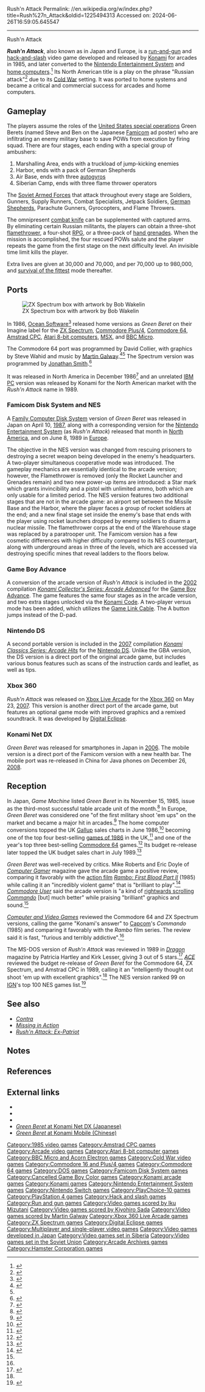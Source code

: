 Rush'n Attack
Permalink: //en.wikipedia.org/w/index.php?title=Rush%27n_Attack&oldid=1225494313
Accessed on: 2024-06-26T16:59:05.645547



------
Rush'n Attack
{{Short description|1985 video game}}
{{Infobox video game
| title = ''Rush'n Attack''
| image = Rush'n Attack artwork.PNG
| caption = North American arcade poster
| developer = [[Konami]]
| publisher = Konami
| designer = 
| composer = Kiyohiro Sada, Shinya Sakamoto, Iku Mizutani, Satoe Terashima, Masanori Adachi {{small|(NES)}}<ref>{{Cite web|url=http://www.vgmpf.com/Wiki/index.php?title=Game_Credits:_R|title = Game Credits: R - Video Game Music Preservation Foundation Wiki}}</ref>
| released = '''Arcade'''{{vgrelease|JP|September 4, 1985<ref>{{cite web |title=Rush 'n' attack (Registration Number PA0000260301) |url=https://cocatalog.loc.gov |website=[[United States Copyright Office]] |access-date=30 July 2021}}</ref>|EU|November 1985<ref name="CG8"/>|NA|December 1985<ref>{{cite book |last1=Akagi |first1=Masumi |title=アーケードTVゲームリスト国内•海外編(1971-2005) |trans-title=Arcade TV Game List: Domestic • Overseas Edition (1971-2005) |date=13 October 2006 |publisher=Amusement News Agency |language=ja |location=Japan |isbn=978-4990251215 |page=122 |url=https://archive.org/details/ArcadeGameList1971-2005/page/n123}}</ref>}}'''Famicom Disk System'''{{vgrelease|JP|April 10, 1987<ref>{{cite web |title=Green Beret Release Information for Famicom Disk System |url=https://gamefaqs.gamespot.com/famicomds/578404-green-beret/data |website=GameFAQs}}</ref>}}'''NES'''{{vgrelease|NA|April 1987<ref>{{cite web | author=Nintendo staff | title=NES Games | url=https://www.nintendo.com/consumer/gameslist/manuals/nes_games.pdf | archive-url=https://web.archive.org/web/20101221005931/http://www.nintendo.com/consumer/gameslist/manuals/nes_games.pdf | publisher=[[Nintendo]] | archive-date=December 21, 2010 | access-date=September 24, 2011}}</ref>|EU|June 8, 1989<ref>{{cite web |title=Rush'n Attack Release Information for NES |url=https://gamefaqs.gamespot.com/nes/587593-rushn-attack/data |website=GameFAQs}}</ref>}}
| genre = [[Run and gun video game|Run and gun]], [[hack and slash]]
| modes = [[Single-player video game|Single-player]], [[Multiplayer video game|multiplayer]]
| arcade system = 
| platforms = [[Arcade video game|Arcade]], [[Amstrad CPC]], [[Atari 8-bit]], [[BBC Micro]], [[Commodore 64]], [[Commodore Plus/4|Plus/4]], [[Famicom Disk System]], [[Game Boy Advance]], [[MSX]], [[Nintendo Entertainment System|NES]], [[Nintendo DS]], [[Nintendo Switch|Switch]], [[PlayChoice-10]], [[Thomson computers|Thomson]], [[Xbox 360]], [[ZX Spectrum]], [[Mobile phone|Mobile]]
}}

'''''Rush'n Attack''''', also known as {{nihongo foot|'''''Green Beret'''''|グリーンベレー|Gurīn Berē|lead=yes|group=lower-alpha}} in Japan and Europe, is a [[Run and gun video game|run-and-gun]] and [[Hack and slash|hack-and-slash]] video game developed and released by [[Konami]] for arcades in 1985, and later converted to the [[Nintendo Entertainment System]] and [[home computer]]s.<ref>{{cite web |url=http://www.arcade-museum.com/game_detail.php?game_id=9382| title=Rush'n Attack| publisher=The International Arcade Museum |accessdate=5 Oct 2013}}</ref> Its North American title is a play on the phrase "Russian attack"<ref>{{cite web|url=https://www.nintendolife.com/news/2020/11/don_your_green_beret_konamis_rushn_attack_hits_the_switch_today|title=Don Your Green Beret, Konami's Rush'n Attack Hits The Switch Today|first=Damien|last=McFerran|work=nintendolife|date=Nov 27, 2020|accessdate=Sep 30, 2021}}</ref> due to its [[Cold War]] setting. It was ported to home systems and became a critical and commercial success for arcades and home computers.

==Gameplay==
The players assume the roles of the [[Special Forces (United States Army)|United States special operations]] Green Berets (named Steve and Ben on the Japanese [[Famicom]] ad poster) who are infiltrating an enemy military base to save POWs from execution by firing squad. There are four stages, each ending with a special group of ambushers:
#Marshalling Area, ends with a truckload of jump-kicking enemies
#Harbor, ends with a pack of German Shepherds
#Air Base, ends  with three [[autogyro]]s
#Siberian Camp, ends with three flame thrower operators
The [[Soviet Armed Forces]] that attack throughout every stage are Soldiers, Gunners, Supply Runners, Combat Specialists, Jetpack Soldiers, [[German Shepherd]]s, Parachute Gunners, Gyrocopters, and Flame Throwers.

The omnipresent [[combat knife]] can be supplemented with captured arms. By eliminating certain Russian militants, the players can obtain a three-shot [[flamethrower]], a four-shot [[Rocket-propelled grenade|RPG]], or a three-pack of [[hand grenade]]s. When the mission is accomplished, the four rescued POWs salute and the player repeats the game from the first stage on the next difficulty level. An invisible time limit kills the player.

Extra lives are given at 30,000 and 70,000, and per 70,000 up to 980,000, and [[survival of the fittest]] mode thereafter.{{clarify|date=March 2023}}

==Ports==
[[File:Spectrum - Green Beret.jpg|thumb|ZX Spectrum box with artwork by Bob Wakelin]]

In 1986, [[Ocean Software]]<ref name="CU30">{{cite magazine |title=Konami's Barmy Army |magazine=[[Commodore User]] |date=26 February 1986 |issue=30 (March 1986) |page=13 |url=https://archive.org/details/commodore-user-magazine-30/page/n12}}</ref> released home versions as ''Green Beret'' on their Imagine label for the [[ZX Spectrum]], [[Commodore Plus/4]], [[Commodore 64]], [[Amstrad CPC]], [[Atari 8-bit computers]], [[MSX]], and [[BBC Micro]].

The Commodore 64 port was programmed by David Collier, with graphics by Steve Wahid and music by [[Martin Galway]].<ref>{{cite web |title=Green Beret |url=https://www.lemon64.com/games/details.php?ID=1096 |website=Lemon64 |access-date=1 May 2021}}</ref><ref name="CU30" /> The Spectrum version was programmed by [[Jonathan Smith (games programmer)|Jonathan Smith]].<ref name='crashgreenberet'>{{cite magazine |title=Green Beret|magazine=Crash|issue=28|publisher=Newsfield|date=May 1986|page=118|url=https://spectrumcomputing.co.uk/page.php?issue_id=995&page=118|access-date=11 November 2022}}</ref>

It was released in North America in December 1986<ref>{{cite news |title=Availability Update |work=[[Computer Entertainer]] |date=February 1987 |page=14 |url=http://www.ataricompendium.com/archives/newsletters/video_game_update/computer_entertainer_feb87.pdf#page=14}}</ref> and an unrelated [[IBM PC]] version was released by Konami for the North American market with the ''Rush'n Attack'' name in 1989.

===Famicom Disk System and NES===
A [[Family Computer Disk System]] version of ''Green Beret'' was released in Japan on April 10, [[1987 in video gaming|1987]], along with a corresponding version for the [[Nintendo Entertainment System]] (as ''Rush'n Attack'') released that month in [[North America]], and on June 8, 1989 in [[Europe]].

The objective in the NES version was changed from rescuing prisoners to destroying a secret weapon being developed in the enemy's headquarters. A two-player simultaneous cooperative mode was introduced. The gameplay mechanics are essentially identical to the arcade version; however, the Flamethrower is removed (only the Rocket Launcher and Grenades remain) and two new power-up items are introduced: a Star mark which grants invincibility and a pistol with unlimited ammo, both which are only usable for a limited period. The NES version features two additional stages that are not in the arcade game: an airport set between the Missile Base and the Harbor, where the player faces a group of rocket soldiers at the end; and a new final stage set inside the enemy's base that ends with the player using rocket launchers dropped by enemy soldiers to disarm a nuclear missile. The flamethrower corps at the end of the Warehouse stage was replaced by a paratrooper unit. The Famicom version has a few cosmetic differences with higher difficulty compared to its NES counterpart, along with underground areas in three of the levels, which are accessed via destroying specific mines that reveal ladders to the floors below.

===Game Boy Advance===
A conversion of the arcade version of ''Rush'n Attack'' is included in the [[2002 in video gaming|2002]] compilation ''[[Konami Collector's Series: Arcade Advanced]]'' for the [[Game Boy Advance]]. The game features the same four stages as in the arcade version, and two extra stages unlocked via the [[Konami Code]]. A two-player versus mode has been added, which utilizes the [[Game Link Cable]]. The A button jumps instead of the D-pad.

===Nintendo DS===
A second portable version is included in the [[2007 in video gaming|2007]] compilation ''[[Konami Classics Series: Arcade Hits]]'' for the [[Nintendo DS]]. Unlike the GBA version, the DS version is a direct port of the original arcade game, but includes various bonus features such as scans of the instruction cards and leaflet, as well as tips.

===Xbox 360===
''Rush'n Attack'' was released on [[Xbox Live Arcade]] for the [[Xbox 360]] on May 23, [[2007 in video gaming|2007]]. This version is another direct port of the arcade game, but features an optional game mode with improved graphics and a remixed soundtrack. It was developed by [[Digital Eclipse]].

===Konami Net DX===
''Green Beret'' was released for smartphones in Japan in [[2006 in video gaming|2006]]. The mobile version is a direct port of the Famicom version with a new health bar. The mobile port was re-released in China for Java phones on December 26, [[2008 in video gaming|2008]].

==Reception==
{{Video game reviews
| ARC = true
| C64 = true
| NES = true
| PC = true
| ZX = true
| ACE_C64 = {{Rating|4|5}}<ref name="ACE"/>
| ACE_PC = {{Rating|4|5}}<ref name="ACE"/>
| ACE_ZX = {{Rating|4|5}}<ref name="ACE"/>
| CVG_C64 = 34/40<ref name="CVG56">{{Cite web|url=http://www.worldofspectrum.org/showmag.cgi?mag=C+VG/Issue056/Pages/CVG05600019.jpg|title = Computer & Video Games}}</ref>
| CVG_NES = 83%<ref name="CVG">{{cite journal |title=Complete Games Guide |journal=[[Computer and Video Games]] |date=16 October 1989 |issue=Complete Guide to Consoles |pages=46–77 |url=https://retrocdn.net/images/9/98/CompleteGuideToConsoles_UK_01.pdf#page=46}}</ref>
| CVG_ZX = 34/40<ref name="CVG56"/>
| Dragon_PC = {{Rating|3.5|5}}<ref name="Dragon142"/>
| CRASH_ZX = 88%<ref>{{Cite web|url=http://www.worldofspectrum.org/showmag.cgi?mag=Crash/Issue28/Pages/Crash2800118.jpg|title = Crash}}</ref>
| SUser_ZX = {{Rating|5|5}}<ref>{{Cite web|url=http://www.worldofspectrum.org/showmag.cgi?mag=SinclairUser/Issue051/Pages/SinclairUser05100035.jpg|title=Sinclair User}}</ref>
| TGM_NES = 81%<ref>{{cite magazine |title=Console Dawn |magazine=[[The Games Machine]] |date=18 May 1989 |issue=19 (June 1989) |pages=16–22 |url=https://archive.org/details/the-games-machine-19/page/n15/mode/2up}}</ref>
| YSinclair_ZX = 9/10<ref name="ysrnry">{{cite web|url=http://www.ysrnry.co.uk/articles/greenberet.htm|title=Green Beret|publisher=ysrnry.co.uk|accessdate=3 Sep 2015|url-status=dead|archive-url=https://web.archive.org/web/20060705103934/http://www.ysrnry.co.uk/articles/greenberet.htm|archive-date=2006-07-05}}</ref>
| rev1 = ''[[Commodore User]]''
| rev1_ARC = Positive<ref name="CU30"/>
| rev2 = ''[[Computer Gamer]]''
| rev2_ARC = Positive<ref name="CG8"/>
| award1Pub = ''Your Sinclair''
| award1 = Hot Shot<ref>Game review, Your Sinclair issue 6, [[Dennis Publishing]], June 1986, page 30</ref>
}}

In Japan, ''Game Machine'' listed ''Green Beret'' in its November 15, 1985, issue as the third-most successful table arcade unit of the month.<ref>{{cite magazine|title=Game Machine's Best Hit Games 25 - テーブル型TVゲーム機 (Table Videos)|magazine=[[:ja:ゲームマシン|Game Machine]]|issue=272|publisher=[[:ja:アミューズメント通信社|Amusement Press, Inc.]]|date=15 November 1985|page=21|lang=ja}}</ref> In Europe, ''Green Beret'' was considered one "of the first military shoot 'em ups" on the market and became a major hit in arcades.<ref name="ACE">{{cite magazine |url=http://www.worldofspectrum.org/showmag.cgi?mag=ACE/Issue26/Pages/ACE2600114.jpg |title=Blasts from the Past |magazine=[[ACE (magazine)|ACE]] |issue=26 (October 1989) |date=November 1989 |pages=113–115 (114) |access-date=2012-11-07}}</ref> The home computer conversions topped the UK [[Gallup (company)|Gallup]] sales charts in June 1986,<ref>{{cite magazine |title=Chart Chat |magazine=[[Commodore User]] |date=July 1986 |issue=35 (August 1986) |page=53 |url=https://archive.org/details/commodore-user-magazine-35/page/n52}}</ref> becoming one of the top four best-selling [[1986 in video games|games of 1986]] in the UK,<ref>{{cite magazine |title=Yie Ar tops charts for 1986 |magazine=[[Popular Computing Weekly]] |date=12 February 1987 |page=6 |url=https://archive.org/details/popular-computing-weekly-1987-02-12/page/n5}}</ref> and one of the year's top three best-selling [[Commodore 64]] games.<ref>{{cite magazine |title=Top 50 Games of 1986 |magazine=[[Commodore User]] |date=26 March 1987 |issue=43 (April 1987) |page=12 |url=https://archive.org/details/commodore-user-magazine-43/page/n11}}</ref> Its budget re-release later topped the UK budget sales chart in July 1989.<ref>{{cite magazine |title=Top Ten Budget Games |magazine=[[New Computer Express]] |date=27 July 1989 |issue=38 (29 July 1989) |page=5 |url=https://archive.org/details/NewComputerExpress038/page/n4/mode/1up}}</ref>

''Green Beret'' was well-received by critics. Mike Roberts and Eric Doyle of ''[[Computer Gamer]]'' magazine gave the arcade game a positive review, comparing it favorably with the [[action film]] ''[[Rambo: First Blood Part II]]'' (1985) while calling it an "incredibly violent game" that is "brilliant to play".<ref name="CG8">{{cite magazine |last1=Roberts |first1=Mike |last2=Doyle |first2=Eric |title=Coin-Op Connection |magazine=[[Computer Gamer]] |date=November 1985 |issue=8 |pages=26–7 |url=https://archive.org/details/Computer_Gamer_Issue_08_1985-11_Argus_Press_GB/page/n25/mode/2up}}</ref> ''[[Commodore User]]'' said the arcade version is "a kind of [[Side-scrolling|rightwards scrolling]] ''[[Commando (video game)|Commando]]'' [but] much better" while praising "brilliant" graphics and sound.<ref name="CU30"/>

''[[Computer and Video Games]]'' reviewed the Commodore 64 and ZX Spectrum versions, calling the game "Konami's answer" to [[Capcom]]'s ''Commando'' (1985) and comparing it favorably with the ''Rambo'' film series. The review said it is fast, "furious and terribly addictive".<ref name="CVG56"/>

The MS-DOS version of ''Rush'n Attack'' was reviewed in 1989 in ''[[Dragon (magazine)|Dragon]]'' magazine by Patricia Hartley and Kirk Lesser, giving 3{{frac|1|2}} out of 5 stars.<ref name="Dragon142">{{cite magazine|title=The Role of Computers|last1=Lesser|last2=Lesser|last3=Lesser|first1=Hartley|first2=Patricia|first3=Kirk|magazine=Dragon|issue=142|date=February 1989|pages=42–51|url=https://fapestniegd.xen.prgmr.com/dragon/Drmg142.pdf#page=44}}</ref> ''[[ACE (magazine)|ACE]]'' reviewed the budget re-release of ''Green Beret'' for the Commodore 64, ZX Spectrum, and Amstrad CPC in 1989, calling it an "intelligently thought out shoot 'em up with excellent graphics".<ref name="ACE"/> The NES version ranked 99 on [[IGN]]'s top 100 NES games list.<ref name="ign">{{cite web|url=http://www.ign.com/top-100-nes-games/99.html|title=99. Rush'n Attack - Top 100 NES Games - IGN|publisher=ign.com|accessdate=3 Sep 2015}}</ref>

==See also==
* ''[[Contra (video game)|Contra]]''
* ''[[Missing in Action (video game)|Missing in Action]]'' 
* ''[[Rush'n Attack: Ex-Patriot]]''

==Notes==
{{notelist}}

==References==
{{reflist}}

==External links==
* {{KLOV game|9382|name=Rush'n Attack}}
* {{moby game|id=/rushn-attack}}
* {{WoS game|id=0002134|name=Green Beret}}
* [http://www.konami.jp/products/appli_greenberet/index.html ''Green Beret'' at Konami Net DX (Japanese)]
* [https://web.archive.org/web/20110707044646/http://www.konami.cn/GreenBeret.html ''Green Beret'' at Konami Mobile (Chinese)]

[[Category:1985 video games]]
[[Category:Amstrad CPC games]]
[[Category:Arcade video games]]
[[Category:Atari 8-bit computer games]]
[[Category:BBC Micro and Acorn Electron games]]
[[Category:Cold War video games]]
[[Category:Commodore 16 and Plus/4 games]]
[[Category:Commodore 64 games]]
[[Category:DOS games]]
[[Category:Famicom Disk System games]]
[[Category:Cancelled Game Boy Color games]]
[[Category:Konami arcade games]]
[[Category:Konami games]]
[[Category:Nintendo Entertainment System games]]
[[Category:Nintendo Switch games]]
[[Category:PlayChoice-10 games]]
[[Category:PlayStation 4 games]]
[[Category:Hack and slash games]]
[[Category:Run and gun games]]
[[Category:Video games scored by Iku Mizutani]]
[[Category:Video games scored by Kiyohiro Sada]]
[[Category:Video games scored by Martin Galway]]
[[Category:Xbox 360 Live Arcade games]]
[[Category:ZX Spectrum games]]
[[Category:Digital Eclipse games]]
[[Category:Multiplayer and single-player video games]]
[[Category:Video games developed in Japan]]
[[Category:Video games set in Siberia]]
[[Category:Video games set in the Soviet Union]]
[[Category:Arcade Archives games]]
[[Category:Hamster Corporation games]]